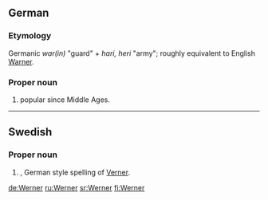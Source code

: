 ==German==

===Etymology===
Germanic ''war(in)'' "guard" + ''hari, heri'' "army"; roughly  equivalent to English [[Warner]].

===Proper noun===
{{infl|de|proper noun}}

# {{given name|male|lang=de}} popular since Middle Ages.

----

==Swedish==

===Proper noun===
{{infl|sv|proper noun}}

# {{given name|male|lang=sv}}, German style spelling of [[Verner]].

[[de:Werner]]
[[ru:Werner]]
[[sr:Werner]]
[[fi:Werner]]